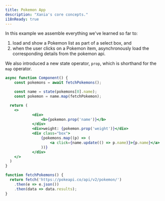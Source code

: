 ```yaml
---
title: Pokemon App
description: "Xania's core concepts."
i18nReady: true
---
```


In this example we assemble everything we've learned so far to:

1. load and show a Pokemon list as part of a select box, and
2. when the user clicks on a Pokemon item, asynchronously load the corresponding details from the pokemon api. 

We also introduced a new state operator, `prop`, which is shorthand for the `map` operator.

```jsx {2, 5}
async function Component() {
	const pokemons = await fetchPokemons();

	const name = state(pokemons[0].name);
	const pokemon = name.map(fetchPokemon);

  return (
    <>
			<div>
				<b>{pokemon.prop('name')}</b>
			</div>
			<div>weight: {pokemon.prop('weight')}</div>
			<div class="box">
				{pokemons.map((p) => (
					<a click={name.update(() => p.name)}>{p.name}</a>
				))}
			</div>
    </>
  )
}

function fetchPokemons() { 
  return fetch('https://pokeapi.co/api/v2/pokemon/')
    .then(e => e.json())
    .then(data => data.results);
}

```

<PokemonApp client:only="xania"  />

